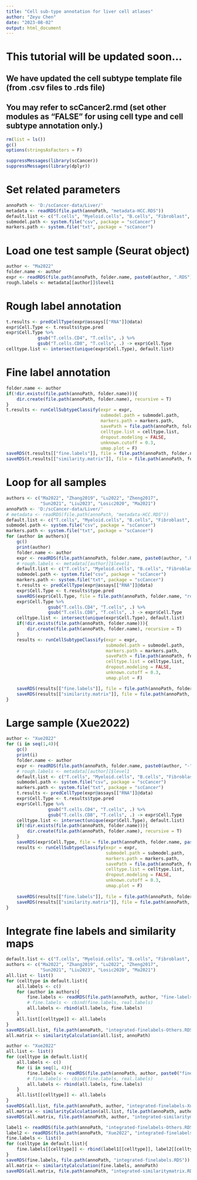 ```yaml
---
title: "Cell sub-type annotation for liver cell atlases"
author: "Zeyu Chen"
date: "2023-08-02"
output: html_document
---
```


# This tutorial will be updated soon...
## We have updated the cell subtype template file (from .csv files to .rds file)
## You may refer to scCancer2.rmd (set other modules as "FALSE" for using cell type and cell subtype annotation only.)

```r
rm(list = ls())
gc()
options(stringsAsFactors = F)
```

```r
suppressMessages(library(scCancer))
suppressMessages(library(dplyr))
```

# Set related parameters
```r
annoPath <- 'D:/scCancer-data/Liver/'
metadata <- readRDS(file.path(annoPath, "metadata-HCC.RDS"))
default.list <- c("T.cells", "Myeloid.cells", "B.cells", "Fibroblast", "Endothelial")
submodel.path <- system.file("csv", package = "scCancer")
markers.path <- system.file("txt", package = "scCancer")
```

# Load one test sample (Seurat object)
```r
author <- "Ma2022"
folder.name <- author
expr <- readRDS(file.path(annoPath, folder.name, paste0(author, ".RDS")))
rough.labels <- metadata[[author]]$level1
```

# Rough label annotation
```r
t.results <- predCellType(expr@assays[["RNA"]]@data)
expr$Cell.Type <- t.results$type.pred
expr$Cell.Type %>%
            gsub("T.cells.CD4", "T.cells", .) %>%
            gsub("T.cells.CD8", "T.cells", .) -> expr$Cell.Type
celltype.list <- intersect(unique(expr$Cell.Type), default.list)
```

# Fine label annotation
```r
folder.name <- author
if(!dir.exists(file.path(annoPath, folder.name))){
    dir.create(file.path(annoPath, folder.name), recursive = T)
}
t.results <- runCellSubtypeClassify(expr = expr,
                                    submodel.path = submodel.path,
                                    markers.path = markers.path,
                                    savePath = file.path(annoPath, folder.name),
                                    celltype.list = celltype.list,
                                    dropout.modeling = FALSE,
                                    unknown.cutoff = 0.3,
                                    umap.plot = F)
saveRDS(t.results[["fine.labels"]], file = file.path(annoPath, folder.name, "fine-labels.RDS"))
saveRDS(t.results[["similarity.matrix"]], file = file.path(annoPath, folder.name, "similarity-matrix.RDS"))
```

# Loop for all samples
```r
authors <- c("Ma2022", "Zhang2019", "Lu2022", "Zheng2017",
             "Sun2021", "Liu2023", "Losic2020", "Ma2021")
annoPath <- 'D:/scCancer-data/Liver/'
# metadata <- readRDS(file.path(annoPath, "metadata-HCC.RDS"))
default.list <- c("T.cells", "Myeloid.cells", "B.cells", "Fibroblast", "Endothelial")
submodel.path <- system.file("csv", package = "scCancer")
markers.path <- system.file("txt", package = "scCancer")
for (author in authors){
    gc()
    print(author)
    folder.name <- author
    expr <- readRDS(file.path(annoPath, folder.name, paste0(author, ".RDS")))
    # rough.labels <- metadata[[author]]$level1
    default.list <- c("T.cells", "Myeloid.cells", "B.cells", "Fibroblast", "Endothelial")
    submodel.path <- system.file("csv", package = "scCancer")
    markers.path <- system.file("txt", package = "scCancer")
    t.results <- predCellType(expr@assays[["RNA"]]@data)
    expr$Cell.Type <- t.results$type.pred
    saveRDS(expr$Cell.Type, file = file.path(annoPath, folder.name, "rough-labels.RDS"))
    expr$Cell.Type %>%
                gsub("T.cells.CD4", "T.cells", .) %>%
                gsub("T.cells.CD8", "T.cells", .) -> expr$Cell.Type
    celltype.list <- intersect(unique(expr$Cell.Type), default.list)
    if(!dir.exists(file.path(annoPath, folder.name))){
        dir.create(file.path(annoPath, folder.name), recursive = T)
    }
    results <- runCellSubtypeClassify(expr = expr,
                                      submodel.path = submodel.path,
                                      markers.path = markers.path,
                                      savePath = file.path(annoPath, folder.name),
                                      celltype.list = celltype.list,
                                      dropout.modeling = FALSE,
                                      unknown.cutoff = 0.3,
                                      umap.plot = F)

    saveRDS(results[["fine.labels"]], file = file.path(annoPath, folder.name, "fine-labels.RDS"))
    saveRDS(results[["similarity.matrix"]], file = file.path(annoPath, folder.name, "similarity-matrix.RDS"))
}
```

# Large sample (Xue2022)
```r
author <- "Xue2022"
for (i in seq(1,4)){
    gc()
    print(i)
    folder.name <- author
    expr <- readRDS(file.path(annoPath, folder.name, paste0(author, "-", i, ".RDS")))
    # rough.labels <- metadata[[author]]$level1
    default.list <- c("T.cells", "Myeloid.cells", "B.cells", "Fibroblast", "Endothelial")
    submodel.path <- system.file("csv", package = "scCancer")
    markers.path <- system.file("txt", package = "scCancer")
    t.results <- predCellType(expr@assays[["RNA"]]@data)
    expr$Cell.Type <- t.results$type.pred
    expr$Cell.Type %>%
                gsub("T.cells.CD4", "T.cells", .) %>%
                gsub("T.cells.CD8", "T.cells", .) -> expr$Cell.Type
    celltype.list <- intersect(unique(expr$Cell.Type), default.list)
    if(!dir.exists(file.path(annoPath, folder.name))){
        dir.create(file.path(annoPath, folder.name), recursive = T)
    }
    saveRDS(expr$Cell.Type, file = file.path(annoPath, folder.name, paste0("rough-labels-", i, ".RDS")))
    results <- runCellSubtypeClassify(expr = expr,
                                      submodel.path = submodel.path,
                                      markers.path = markers.path,
                                      savePath = file.path(annoPath, folder.name),
                                      celltype.list = celltype.list,
                                      dropout.modeling = FALSE,
                                      unknown.cutoff = 0.3,
                                      umap.plot = F)
                           
    saveRDS(results[["fine.labels"]], file = file.path(annoPath, folder.name, paste0("fine-labels-", i, ".RDS")))
    saveRDS(results[["similarity.matrix"]], file = file.path(annoPath, folder.name, paste0("similarity-matrix-", i, ".RDS")))
}
```

# Integrate fine labels and similarity maps
```r
default.list <- c("T.cells", "Myeloid.cells", "B.cells", "Fibroblast", "Endothelial")
authors <- c("Ma2022", "Zhang2019", "Lu2022", "Zheng2017",
             "Sun2021", "Liu2023", "Losic2020", "Ma2021")
all.list <- list()
for (celltype in default.list){
    all.labels <- c()
    for (author in authors){
        fine.labels <- readRDS(file.path(annoPath, author, "fine-labels.RDS"))[[celltype]]
        # fine.labels <- cbind(fine.labels, real.labels)
        all.labels <- rbind(all.labels, fine.labels)
    }
    all.list[[celltype]] <- all.labels
}
saveRDS(all.list, file.path(annoPath, "integrated-finelabels-Others.RDS"))
all.matrix <- similarityCalculation(all.list, annoPath)
```

```r
author <- "Xue2022"
all.list <- list()
for (celltype in default.list){
    all.labels <- c()
    for (i in seq(1, 4)){
        fine.labels <- readRDS(file.path(annoPath, author, paste0("fine-labels-", i, ".RDS")))[[celltype]]
        # fine.labels <- cbind(fine.labels, real.labels)
        all.labels <- rbind(all.labels, fine.labels)
    }
    all.list[[celltype]] <- all.labels
}
saveRDS(all.list, file.path(annoPath, author, "integrated-finelabels-Xue2022.RDS"))
all.matrix <- similarityCalculation(all.list, file.path(annoPath, author))
saveRDS(all.matrix, file.path(annoPath, author, "integrated-similaritymatrix-Xue2022.RDS"))
```

```r
label1 <- readRDS(file.path(annoPath, "integrated-finelabels-Others.RDS"))
label2 <- readRDS(file.path(annoPath, "Xue2022", "integrated-finelabels-Xue2022.RDS"))
fine.labels <- list()
for (celltype in default.list){
    fine.labels[[celltype]] <- rbind(label1[[celltype]], label2[[celltype]])
}
saveRDS(fine.labels, file.path(annoPath, "integrated-finelabels.RDS"))
all.matrix <- similarityCalculation(fine.labels, annoPath)
saveRDS(all.matrix, file.path(annoPath, "integrated-similaritymatrix.RDS"))
```

